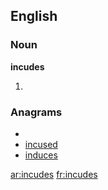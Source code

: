 ==English==

===Noun===
'''incudes'''

# {{plural of|incus}}

===Anagrams===
* {{alphagram|cdeinsu}}
* [[incused#English|incused]]
* [[induces#English|induces]]

[[ar:incudes]]
[[fr:incudes]]